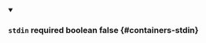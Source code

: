 
<details className="config-field" data-expandable="false" open>
<summary>

### `stdin` <span className="config-field-required" data-required="false">required</span> <span className="config-field-type">boolean</span> <span className="config-field-default">false</span> <span className="config-field-enum"></span> {#containers-stdin}



</summary>



</details>
